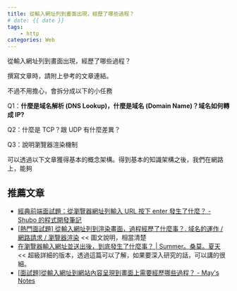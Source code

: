 ```yaml
---
title: 從輸入網址列到畫面出現，經歷了哪些過程？
# date: {{ date }}
tags: 
    - http
categories: Web
---
```


從輸入網址列到畫面出現，經歷了哪些過程？

<!-- more -->
撰寫文章時，請附上參考的文章連結。

不過不用擔心，會拆分成以下的小任務

Q1：**什麼是域名解析 (DNS Lookup)，**什麼是**域名 (Domain Name)？域名如何轉成 IP?**

Q2：什麼是 TCP？跟 UDP 有什麼差異？

Q3：說明瀏覽器渲染機制 

可以透過以下文章獲得基本的概念架構。得到基本的知識架構之後，我們在網路上，能夠 

## 推薦文章

- [經典前端面試題：從瀏覽器網址列輸入 URL 按下 enter 發生了什麼？ - Shubo 的程式開發筆記](https://www.shubo.io/what-happens-when-you-type-a-url-in-the-browser-and-press-enter/)
- [[熱門面試題] 從輸入網址列到渲染畫面，過程經歷了什麼事？. 域名的運作 / 網路請求 / 瀏覽器渲染](https://medium.com/hannah-lin/%E7%86%B1%E9%96%80%E9%9D%A2%E8%A9%A6%E9%A1%8C-%E5%BE%9E%E8%BC%B8%E5%85%A5%E7%B6%B2%E5%9D%80%E5%88%97%E5%88%B0%E6%B8%B2%E6%9F%93%E7%95%AB%E9%9D%A2-%E9%81%8E%E7%A8%8B%E7%B6%93%E6%AD%B7%E4%BA%86%E4%BB%80%E9%BA%BC%E4%BA%8B-4a6cafefe78a) << 圖文說明，相當清楚
- [在瀏覽器輸入網址並送出後，到底發生了什麼事？ | Summer。桑莫。夏天](https://www.cythilya.tw/2018/11/26/what-happens-when-you-type-an-url-in-the-browser-and-press-enter/) << 超級詳細的版本，透過這篇可以了解，如果要深入研究的話，可以講的很細。
- [[面試題]從輸入網址到網站內容呈現到畫面上需要經歷哪些過程？ - May's Notes](https://www.may-notes.com/%E9%9D%A2%E8%A9%A6%E9%A1%8C%E5%BE%9E%E8%BC%B8%E5%85%A5%E7%B6%B2%E5%9D%80%E5%88%B0%E7%B6%B2%E7%AB%99%E5%85%A7%E5%AE%B9%E5%91%88%E7%8F%BE%E5%88%B0%E7%95%AB%E9%9D%A2%E4%B8%8A%E9%9C%80%E8%A6%81%E7%B6%93/)